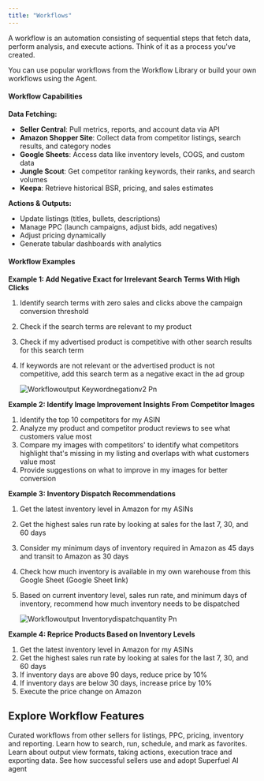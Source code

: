 ```yaml
---
title: "Workflows"
---
```


A workflow is an automation consisting of sequential steps that fetch data, perform analysis, and execute actions. Think of it as a process you've created.

You can use popular workflows from the Workflow Library or build your own workflows using the Agent.

#### **Workflow Capabilities**

**Data Fetching:**

- **Seller Central**: Pull metrics, reports, and account data via API
- **Amazon Shopper Site**: Collect data from competitor listings, search results, and category nodes
- **Google Sheets**: Access data like inventory levels, COGS, and custom data
- **Jungle Scout**: Get competitor ranking keywords, their ranks, and search volumes
- **Keepa**: Retrieve historical BSR, pricing, and sales estimates

**Actions & Outputs:**

- Update listings (titles, bullets, descriptions)
- Manage PPC (launch campaigns, adjust bids, add negatives)
- Adjust pricing dynamically
- Generate tabular dashboards with analytics

#### **Workflow Examples**

**Example 1: Add Negative Exact for Irrelevant Search Terms With High Clicks**

1. Identify search terms with zero sales and clicks above the campaign conversion threshold
2. Check if the search terms are relevant to my product
3. Check if my advertised product is competitive with other search results for this search term
4. If keywords are not relevant or the advertised product is not competitive, add this search term as a negative exact in the ad group

   ![Workflowoutput Keywordnegationv2 Pn](/images/Workflowoutput-keywordnegationv2.png)

**Example 2: Identify Image Improvement Insights From Competitor Images**

1. Identify the top 10 competitors for my ASIN
2. Analyze my product and competitor product reviews to see what customers value most
3. Compare my images with competitors' to identify what competitors highlight that's missing in my listing and overlaps with what customers value most
4. Provide suggestions on what to improve in my images for better conversion

**Example 3: Inventory Dispatch Recommendations**

1. Get the latest inventory level in Amazon for my ASINs
2. Get the highest sales run rate by looking at sales for the last 7, 30, and 60 days
3. Consider my minimum days of inventory required in Amazon as 45 days and transit to Amazon as 30 days
4. Check how much inventory is available in my own warehouse from this Google Sheet (Google Sheet link)
5. Based on current inventory level, sales run rate, and minimum days of inventory, recommend how much inventory needs to be dispatched

   ![Workflowoutput Inventorydispatchquantity Pn](/images/Workflowoutput-inventorydispatchquantity.png)

**Example 4: Reprice Products Based on Inventory Levels**

1. Get the latest inventory level in Amazon for my ASINs
2. Get the highest sales run rate by looking at sales for the last 7, 30, and 60 days
3. If inventory days are above 90 days, reduce price by 10%
4. If inventory days are below 30 days, increase price by 10%
5. Execute the price change on Amazon

## Explore Workflow Features

<Columns cols={2}>
  <Card title="Workflow Library" icon="book" href="/development">
    Curated workflows from other sellers for listings, PPC, pricing, inventory and reporting.
  </Card>
  <Card title="Manage Your Workflows" icon="chart-network" href="/essentials/settings">
    Learn how to search, run, schedule, and mark as favorites.
  </Card>
  <Card title="Viewing Outputs & Taking Actions" icon="book" href="/essentials/navigation">
    Learn about output view formats, taking actions, execution trace and exporting data.
  </Card>
  <Card title="Best Practices" icon="lightbulb" href="/api-reference/introduction">
    See how successful sellers use and adopt Superfuel AI agent
  </Card>
</Columns>